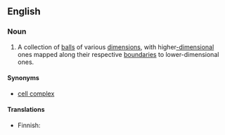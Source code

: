 ==English==
{{wikipedia}}

===Noun===
{{en-noun|es|head=[[C]][[W]] [[complex]]}}

# {{context|topology|lang=en}} A collection of [[ball]]s of various [[dimension]]s, with higher[[-dimensional]] ones mapped along their respective [[boundary|boundaries]] to lower-dimensional ones.

====Synonyms====
* [[cell complex]]

====Translations====
{{trans-top|collection of balls of various dimensions}}
* Finnish: {{t-|fi|CW-kompleksi}}
{{trans-mid}}
{{trans-bottom}}